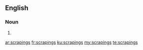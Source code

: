 ==English==

===Noun===
{{head|en|plural}}

# {{plural of|scraping|lang=en}}

[[ar:scrapings]]
[[fr:scrapings]]
[[ku:scrapings]]
[[my:scrapings]]
[[te:scrapings]]
